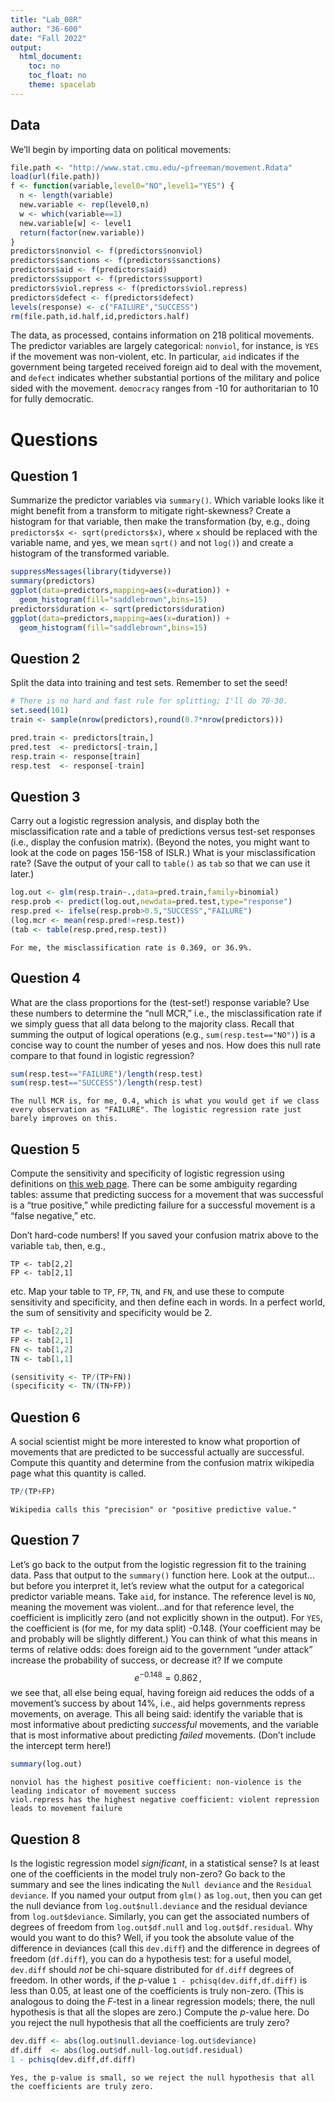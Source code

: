 ```yaml
---
title: "Lab_08R"
author: "36-600"
date: "Fall 2022"
output: 
  html_document:
    toc: no
    toc_float: no
    theme: spacelab
---
```


## Data

We'll begin by importing data on political movements:
```r
file.path <- "http://www.stat.cmu.edu/~pfreeman/movement.Rdata"
load(url(file.path))
f <- function(variable,level0="NO",level1="YES") {
  n <- length(variable)
  new.variable <- rep(level0,n)
  w <- which(variable==1)
  new.variable[w] <- level1
  return(factor(new.variable))
}
predictors$nonviol <- f(predictors$nonviol)
predictors$sanctions <- f(predictors$sanctions)
predictors$aid <- f(predictors$aid)
predictors$support <- f(predictors$support)
predictors$viol.repress <- f(predictors$viol.repress)
predictors$defect <- f(predictors$defect)
levels(response) <- c("FAILURE","SUCCESS")
rm(file.path,id.half,id,predictors.half)
```
The data, as processed, contains information on 218 political movements. The predictor variables are largely categorical: `nonviol`, for instance, is `YES` if the movement was non-violent, etc. In particular, `aid` indicates if the government being targeted received foreign aid to deal with the movement, and `defect` indicates whether substantial portions of the military and police sided with the movement. `democracy` ranges from -10 for authoritarian to 10 for fully democratic. 

# Questions

## Question 1

Summarize the predictor variables via `summary()`. Which variable looks like it might benefit from a transform to mitigate right-skewness? Create a histogram for that variable, then make the transformation (by, e.g., doing `predictors$x <- sqrt(predictors$x)`, where `x` should be replaced with the variable name, and yes, we mean `sqrt()` and not `log()`) and create a histogram of the transformed variable.
```r
suppressMessages(library(tidyverse))
summary(predictors)
ggplot(data=predictors,mapping=aes(x=duration)) +
  geom_histogram(fill="saddlebrown",bins=15)
predictors$duration <- sqrt(predictors$duration)
ggplot(data=predictors,mapping=aes(x=duration)) +
  geom_histogram(fill="saddlebrown",bins=15)
```

## Question 2

Split the data into training and test sets. Remember to set the seed!
```r
# There is no hard and fast rule for splitting; I'll do 70-30.
set.seed(101)
train <- sample(nrow(predictors),round(0.7*nrow(predictors)))

pred.train <- predictors[train,]
pred.test  <- predictors[-train,]
resp.train <- response[train]
resp.test  <- response[-train]
```

## Question 3

Carry out a logistic regression analysis, and display both the misclassification rate and a table of predictions versus test-set responses (i.e., display the confusion matrix). (Beyond the notes, you might want to look at the code on pages 156-158 of ISLR.) What is your misclassification rate? (Save the output of your call to `table()` as `tab` so that we can use it later.)
```r
log.out <- glm(resp.train~.,data=pred.train,family=binomial)
resp.prob <- predict(log.out,newdata=pred.test,type="response")
resp.pred <- ifelse(resp.prob>0.5,"SUCCESS","FAILURE")
(log.mcr <- mean(resp.pred!=resp.test))
(tab <- table(resp.pred,resp.test))
```
```
For me, the misclassification rate is 0.369, or 36.9%.
```

## Question 4

What are the class proportions for the (test-set!) response variable? Use these numbers to determine the "null MCR," i.e., the misclassification rate if we simply guess that all data belong to the majority class. Recall that summing the output of logical operations (e.g., `sum(resp.test=="NO")`) is a concise way to count the number of yeses and nos. How does this null rate compare to that found in logistic regression?
```r
sum(resp.test=="FAILURE")/length(resp.test)
sum(resp.test=="SUCCESS")/length(resp.test)
```
```
The null MCR is, for me, 0.4, which is what you would get if we class every observation as "FAILURE". The logistic regression rate just barely improves on this.
```

## Question 5

Compute the sensitivity and specificity of logistic regression using definitions on [this web page](https://en.wikipedia.org/wiki/Confusion_matrix). There can be some ambiguity regarding tables: assume that predicting success for a movement that was successful is a "true positive," while predicting failure for a successful movement is a "false negative," etc.

Don't hard-code numbers! If you saved your confusion matrix above to the variable `tab`, then, e.g.,
```
TP <- tab[2,2]
FP <- tab[2,1]
```
etc. Map your table to `TP`, `FP`, `TN`, and `FN`, and use these to compute sensitivity and specificity, and then define each in words. In a perfect world, the sum of sensitivity and specificity would be 2.
```r
TP <- tab[2,2]
FP <- tab[2,1]
FN <- tab[1,2]
TN <- tab[1,1]

(sensitivity <- TP/(TP+FN))
(specificity <- TN/(TN+FP))
```

## Question 6

A social scientist might be more interested to know what proportion of movements that are predicted to be successful actually are successful. Compute this quantity and determine from the confusion matrix wikipedia page what this quantity is called.
```r
TP/(TP+FP)
```
```
Wikipedia calls this "precision" or "positive predictive value." 
```

## Question 7

Let's go back to the output from the logistic regression fit to the training data. Pass that output to the `summary()` function here. Look at the output...but before you interpret it, let's review what the output for a categorical predictor variable means. Take `aid`, for instance. The reference level is `NO`, meaning the movement was violent...and for that reference level, the coefficient is implicitly zero (and not explicitly shown in the output). For `YES`, the coefficient is (for me, for my data split) -0.148. (Your coefficient may be and probably will be slightly different.) You can think of what this means in terms of relative odds: does foreign aid to the government "under attack" increase the probability of success, or decrease it? If we compute
$$
e^{-0.148} = 0.862 \,,
$$
we see that, all else being equal, having foreign aid reduces the odds of a movement's success by about 14%, i.e., aid helps governments repress movements, on average. This all being said: identify the variable that is most informative about predicting *successful* movements, and the variable that is most informative about predicting *failed* movements. (Don't include the intercept term here!)
```r
summary(log.out)
```
```
nonviol has the highest positive coefficient: non-violence is the leading indicator of movement success
viol.repress has the highest negative coefficient: violent repression leads to movement failure
```

## Question 8

Is the logistic regression model *significant*, in a statistical sense? Is at least one of the coefficients in the model truly non-zero? Go back to the summary and see the lines indicating the `Null deviance` and the `Residual deviance`. If you named your output from `glm()` as `log.out`, then you can get the null deviance from `log.out$null.deviance` and the residual deviance from `log.out$deviance`. Similarly, you can get the associated numbers of degrees of freedom from `log.out$df.null` and `log.out$df.residual`. Why would you want to do this? Well, if you took the absolute value of the difference in deviances (call this `dev.diff`) and the difference in degrees of freedom (`df.diff`), you can do a hypothesis test: for a useful model, `dev.diff` should *not* be chi-square distributed for `df.diff` degrees of freedom. In other words, if the $p$-value `1 - pchisq(dev.diff,df.diff)` is less than 0.05, at least one of the coefficients is truly non-zero. (This is analogous to doing the $F$-test in a linear regression models; there, the null hypothesis is that all the slopes are zero.) Compute the $p$-value here. Do you reject the null hypothesis that all the coefficients are truly zero?
```r
dev.diff <- abs(log.out$null.deviance-log.out$deviance)
df.diff  <- abs(log.out$df.null-log.out$df.residual)
1 - pchisq(dev.diff,df.diff)
```
```
Yes, the p-value is small, so we reject the null hypothesis that all the coefficients are truly zero.
```
